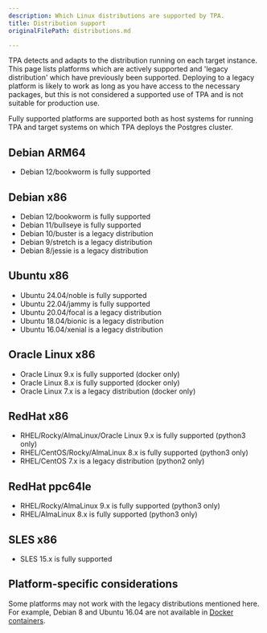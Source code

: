 ```yaml
---
description: Which Linux distributions are supported by TPA.
title: Distribution support
originalFilePath: distributions.md

---
```


TPA detects and adapts to the distribution running on each target
instance. This page lists platforms which are actively supported and
'legacy distribution' which have previously been supported. Deploying to a
legacy platform is likely to work as long as you have access to the
necessary packages, but this is not considered a supported use of TPA
and is not suitable for production use.

Fully supported platforms are supported both as host systems for running
TPA and target systems on which TPA deploys the Postgres cluster.

## Debian ARM64

-   Debian 12/bookworm is fully supported

## Debian x86

-   Debian 12/bookworm is fully supported
-   Debian 11/bullseye is fully supported
-   Debian 10/buster is a legacy distribution
-   Debian 9/stretch is a legacy distribution
-   Debian 8/jessie is a legacy distribution

## Ubuntu x86

-   Ubuntu 24.04/noble is fully supported
-   Ubuntu 22.04/jammy is fully supported
-   Ubuntu 20.04/focal is a legacy distribution
-   Ubuntu 18.04/bionic is a legacy distribution
-   Ubuntu 16.04/xenial is a legacy distribution

## Oracle Linux x86

-   Oracle Linux 9.x is fully supported (docker only)
-   Oracle Linux 8.x is fully supported (docker only)
-   Oracle Linux 7.x is a legacy distribution (docker only)

## RedHat x86

-   RHEL/Rocky/AlmaLinux/Oracle Linux 9.x is fully supported (python3 only)
-   RHEL/CentOS/Rocky/AlmaLinux 8.x is fully supported (python3 only)
-   RHEL/CentOS 7.x is a legacy distribution (python2 only)

## RedHat ppc64le

-   RHEL/Rocky/AlmaLinux 9.x is fully supported (python3 only)
-   RHEL/AlmaLinux 8.x is fully supported (python3 only)

## SLES x86

-   SLES 15.x is fully supported

## Platform-specific considerations

Some platforms may not work with the legacy distributions mentioned here.
For example, Debian 8 and Ubuntu 16.04 are not available in [Docker
containers](../platform-docker/).
